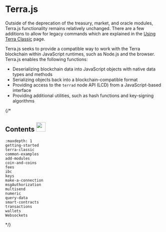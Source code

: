
# Terra.js

<Admonition type="tip" title="Using Terra.js on the new Terra chain">

Outside of the deprecation of the treasury, market, and oracle modules, Terra.js functionality remains relatively unchanged. There are a few additions to allow for legacy commands which are explained in the [Using Terra Classic](./terra-classic.mdx) page. 

</Admonition>

Terra.js seeks to provide a compatible way to work with the Terra blockchain within JavaScript runtimes, such as Node.js and the browser. Terra.js enables the following functions:

- Deserializing blockchain data into JavaScript objects with native data types and methods
- Serializing objects back into a blockchain-compatible format
- Providing access to the `terrad` node API (LCD) from a JavaScript-based interface
- Providing additional utilities, such as hash functions and key-signing algorithms


{/*
## Contents <img src="/img/Glossary.svg" height="30px">

```{toctree}
:maxdepth: 1
getting-started
terra-classic
common-examples
add-modules
coin-and-coins
fees
ibc
keys
make-a-connection
msgAuthorization
multisend
numeric
query-data
smart-contracts
transactions
wallets
Websockets
```
*/}